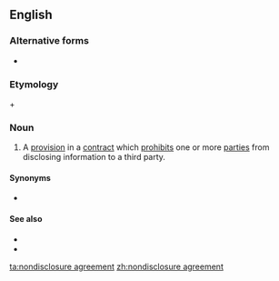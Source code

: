 ==English==

===Alternative forms===
* {{l|en|non-disclosure agreement}}

===Etymology===
{{m|en|nondisclosure}} + {{m|en|agreement}}

===Noun===
{{en-noun|head=[[nondisclosure]] [[agreement]]}}

# {{label|en|legal|business}} A [[provision]] in a [[contract]] which [[prohibits]] one or more [[party|parties]] from disclosing information to a third party.

====Synonyms====
* {{l|en|NDA}}

====See also====
* {{pedialite}}
* {{l|en|open the kimono}}

[[ta:nondisclosure agreement]]
[[zh:nondisclosure agreement]]